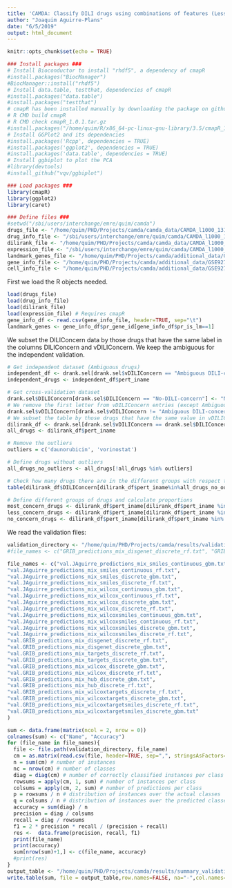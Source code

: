 ```yaml
---
title: 'CAMDA: Classify DILI drugs using combinations of features (Less+Most-Concern-DILI vs. No-Concern-DILI)'
author: "Joaquim Aguirre-Plans"
date: "6/5/2019"
output: html_document
---
```


```r
knitr::opts_chunk$set(echo = TRUE)
```

```r
### Install packages ###
# Install Bioconductor to install "rhdf5", a dependency of cmapR
#install.packages("BiocManager")
#BiocManager::install("rhdf5")
# Install data.table, testthat, dependencies of cmapR
#install.packages("data.table")
#install.packages("testthat")
# cmapR has been installed manually by downloading the package on github (https://github.com/cmap/cmapR) and running the following commands:
# R CMD build cmapR
# R CMD check cmapR_1.0.1.tar.gz
#install.packages("/home/quim/R/x86_64-pc-linux-gnu-library/3.5/cmapR_1.0.1.tar.gz", type="source", repos=NULL)
# Install GGPlot2 and its dependencies
#install.packages('Rcpp', dependencies = TRUE)
#install.packages('ggplot2', dependencies = TRUE)
#install.packages('data.table', dependencies = TRUE)
# Install ggbiplot to plot the PCA
#library(devtools)
#install_github("vqv/ggbiplot")

### Load packages ###
library(cmapR)
library(ggplot2)
library(caret)
```

```r
### Define files ###
#setwd("/sbi/users/interchange/emre/quim/camda")
drugs_file <- "/home/quim/PHD/Projects/camda/camda_data/CAMDA_l1000_1314compounds-pert_iname.rda"
drug_info_file <- "/sbi/users/interchange/emre/quim/camda/CAMDA_l1000_1314compounds-info.rda"
dilirank_file <- "/home/quim/PHD/Projects/camda/camda_data/CAMDA_l1000_1314compounds-dilirank.v2.rda"
expression_file <- "/sbi/users/interchange/emre/quim/camda/CAMDA_l1000_1314compounds-GSE92742_Level5_gct.rda"
landmark_genes_file <- "/home/quim/PHD/Projects/camda/additional_data/GSE92742_Broad_LINCS_gene_info_delta_landmark.txt"
gene_info_file <- "/home/quim/PHD/Projects/camda/additional_data/GSE92742_Broad_LINCS_gene_info.txt"
cell_info_file <- "/home/quim/PHD/Projects/camda/additional_data/GSE92742_Broad_LINCS_cell_info.txt"
```


First we load the R objects needed.

```r
load(drugs_file)
load(drug_info_file)
load(dilirank_file)
load(expression_file) # Requires cmapR
gene_info_df <- read.csv(gene_info_file, header=TRUE, sep="\t")
landmark_genes <- gene_info_df$pr_gene_id[gene_info_df$pr_is_lm==1]
```


We subset the DILIConcern data by those drugs that have the same label in the columns DILIConcern and vDILIConcern. We keep the ambiguous for the independent validation.

```r
# Get independent dataset (Ambiguous drugs)
independent_df <- drank.sel[drank.sel$vDILIConcern == "Ambiguous DILI-concern",]
independent_drugs <- independent_df$pert_iname

# Get cross-validation dataset
drank.sel$DILIConcern[drank.sel$DILIConcern == "No-DILI-concern"] <- "No-DILI-Concern" # Correct the 4 entries with lowercase concern
# We remove the first letter from vDILIConcern entries (except Ambiguous)
drank.sel$vDILIConcern[drank.sel$vDILIConcern != "Ambiguous DILI-concern"] <- sub('.', '', drank.sel$vDILIConcern[drank.sel$vDILIConcern != "Ambiguous DILI-concern"])
# We subset the table by those drugs that have the same value in vDILIConcern and DILIConcern columns
dilirank_df <- drank.sel[drank.sel$vDILIConcern == drank.sel$DILIConcern,]
all_drugs <- dilirank_df$pert_iname

# Remove the outliers
outliers = c('daunorubicin', 'vorinostat')

# Define drugs without outliers
all_drugs_no_outliers <- all_drugs[!all_drugs %in% outliers]

# Check how many drugs there are in the different groups with respect to severity
table(dilirank_df$DILIConcern[dilirank_df$pert_iname%in%all_drugs_no_outliers], dilirank_df$Severity.Class[dilirank_df$pert_iname%in%all_drugs_no_outliers])

# Define different groups of drugs and calculate proportions
most_concern_drugs <- dilirank_df$pert_iname[dilirank_df$pert_iname %in% all_drugs_no_outliers & dilirank_df$DILIConcern == "Most-DILI-Concern"]
less_concern_drugs <- dilirank_df$pert_iname[dilirank_df$pert_iname %in% all_drugs_no_outliers & dilirank_df$DILIConcern == "Less-DILI-Concern"]
no_concern_drugs <- dilirank_df$pert_iname[dilirank_df$pert_iname %in% all_drugs_no_outliers & dilirank_df$DILIConcern == "No-DILI-Concern"]
```


We read the validation files:

```r
validation_directory <- "/home/quim/PHD/Projects/camda/results/validations"
#file_names <- c("GRIB_predictions_mix_disgenet_discrete_rf.txt", "GRIB_predictions_mix_disgenet_discrete_gbm.txt", "GRIB_predictions_mix_targets_discrete_gbm.txt", "GRIB_predictions_mix_wilcoxtargets_discrete_rf.txt", "GRIB_predictions_mix_wilcox_discrete_gbm.txt", "GRIB_predictions_mix_wilcox_discrete_rf.txt", "GRIB_predictions_mix_hub_discrete_gbm.txt", "GRIB_predictions_mix_hub_discrete_rf.txt", "GRIB_predictions_mix_targets_discrete_rf.txt")

file_names <- c("val.JAguirre_predictions_mix_smiles_continuous_gbm.txt",
"val.JAguirre_predictions_mix_smiles_continuous_rf.txt",
"val.JAguirre_predictions_mix_smiles_discrete_gbm.txt",
"val.JAguirre_predictions_mix_smiles_discrete_rf.txt",
"val.JAguirre_predictions_mix_wilcox_continuous_gbm.txt",
"val.JAguirre_predictions_mix_wilcox_continuous_rf.txt",
"val.JAguirre_predictions_mix_wilcox_discrete_gbm.txt",
"val.JAguirre_predictions_mix_wilcox_discrete_rf.txt",
"val.JAguirre_predictions_mix_wilcoxsmiles_continuous_gbm.txt",
"val.JAguirre_predictions_mix_wilcoxsmiles_continuous_rf.txt",
"val.JAguirre_predictions_mix_wilcoxsmiles_discrete_gbm.txt",
"val.JAguirre_predictions_mix_wilcoxsmiles_discrete_rf.txt",
"val.GRIB_predictions_mix_disgenet_discrete_rf.txt",
"val.GRIB_predictions_mix_disgenet_discrete_gbm.txt", 
"val.GRIB_predictions_mix_targets_discrete_rf.txt",
"val.GRIB_predictions_mix_targets_discrete_gbm.txt", 
"val.GRIB_predictions_mix_wilcox_discrete_gbm.txt", 
"val.GRIB_predictions_mix_wilcox_discrete_rf.txt", 
"val.GRIB_predictions_mix_hub_discrete_gbm.txt", 
"val.GRIB_predictions_mix_hub_discrete_rf.txt", 
"val.GRIB_predictions_mix_wilcoxtargets_discrete_rf.txt",
"val.GRIB_predictions_mix_wilcoxtargets_discrete_gbm.txt",
"val.GRIB_predictions_mix_wilcoxtargetsmiles_discrete_rf.txt",
"val.GRIB_predictions_mix_wilcoxtargetsmiles_discrete_gbm.txt"
)

sum <- data.frame(matrix(ncol = 2, nrow = 0))
colnames(sum) <- c("Name", "Accuracy")
for (file_name in file_names){
  file <- file.path(validation_directory, file_name)
  cm = as.matrix(read.csv(file, header=TRUE, sep=",", stringsAsFactors=FALSE))
  n = sum(cm) # number of instances
  nc = nrow(cm) # number of classes
  diag = diag(cm) # number of correctly classified instances per class 
  rowsums = apply(cm, 1, sum) # number of instances per class
  colsums = apply(cm, 2, sum) # number of predictions per class
  p = rowsums / n # distribution of instances over the actual classes
  q = colsums / n # distribution of instances over the predicted classes
  accuracy = sum(diag) / n 
  precision = diag / colsums 
  recall = diag / rowsums 
  f1 = 2 * precision * recall / (precision + recall) 
  res <-  data.frame(precision, recall, f1) 
  print(file_name)
  print(accuracy)
  sum[nrow(sum)+1,] <- c(file_name, accuracy)
  #print(res)
}
output_table <- "/home/quim/PHD/Projects/camda/results/summary_validations.tsv"
write.table(sum, file = output_table,row.names=FALSE, na="-",col.names=TRUE, sep="\t")

```
